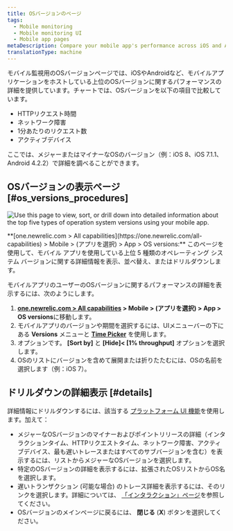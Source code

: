 ```yaml
---
title: OSバージョンのページ
tags:
  - Mobile monitoring
  - Mobile monitoring UI
  - Mobile app pages
metaDescription: Compare your mobile app's performance across iOS and Android versions
translationType: machine
---
```



モバイル監視用のOSバージョンページでは、iOSやAndroidなど、モバイルアプリケーションをホストしている上位のOSバージョンに関するパフォーマンスの詳細を提供しています。チャートでは、OSバージョンを以下の項目で比較しています。

* HTTPリクエスト時間
* ネットワーク障害
* 1分あたりのリクエスト数
* アクティブデバイス

ここでは、メジャーまたはマイナーなOSのバージョン（例：iOS 8、iOS 7.1.1、Android 4.2.2）で詳細を調べることができます。

## OSバージョンの表示ページ [#os_versions_procedures]

<img
  title="OS Version Page"
  alt="Use this page to view, sort, or drill down into detailed information about the top five types of operation system versions using your mobile app."
  src={mobileOsVersionsSummary}
/>

<figcaption>
  **[one.newrelic.com > All capabilities](https://one.newrelic.com/all-capabilities) > Mobile > (アプリを選択) > App > OS versions:** このページを使用して、モバイル アプリを使用している上位 5 種類のオペレーティング システム バージョンに関する詳細情報を表示、並べ替え、またはドリルダウンします。
</figcaption>

モバイルアプリのユーザーのOSバージョンに関するパフォーマンスの詳細を表示するには、次のようにします。

1. **[one.newrelic.com > All capabilities](https://one.newrelic.com/all-capabilities) > Mobile > (アプリを選択) > App > OS versions**に移動します。
2. モバイルアプリのバージョンや期間を選択するには、UIメニューバーの下にある **Versions** メニューと [**Time Picker**](/docs/site/timepicker-setting-time-periods-to-view-data) を使用します。
3. オプションです。 **\[Sort by]** と **\[Hide]&lt; \[1% throughput]** オプションを選択します。
4. OSのリストにバージョンを含めて展開または折りたたむには、OSの名前を選択します（例：iOS 7）。

## ドリルダウンの詳細表示 [#details]

詳細情報にドリルダウンするには、該当する [プラットフォーム UI 機能](/docs/new-relic-solutions/new-relic-one/introduction-new-relic-platform)を使用します。加えて：

* メジャーなOSバージョンのマイナーおよびポイントリリースの詳細（インタラクションタイム、HTTPリクエストタイム、ネットワーク障害、アクティブデバイス、最も遅いトレースまたはすべてのサブバージョンを含む）を表示するには、リストからメジャーなOSバージョンを選択します。
* 特定のOSバージョンの詳細を表示するには、拡張されたOSリストからOS名を選択します。
* 遅いトランザクション (可能な場合) のトレース詳細を表示するには、そのリンクを選択します。詳細については、 [「インタラクション」ページ](/docs/mobile-monitoring/mobile-monitoring-ui/mobile-app-pages/interactions-page)を参照してください。
* OSバージョンのメインページに戻るには、 **閉じる** (**X**) ボタンを選択してください。